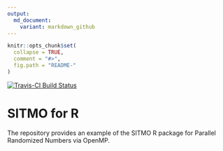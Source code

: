 ```yaml
---
output:
  md_document:
    variant: markdown_github
---
```


<!-- README.md is generated from README.Rmd. Please edit that file -->

```r
knitr::opts_chunk$set(
  collapse = TRUE,
  comment = "#>",
  fig.path = "README-"
)
```

[![Travis-CI Build Status](https://travis-ci.org/coatless/sitmo.svg?branch=master)](https://travis-ci.org/coatless/sitmo)

# SITMO for R 

The repository provides an example of the SITMO R package for Parallel Randomized Numbers via OpenMP. 
